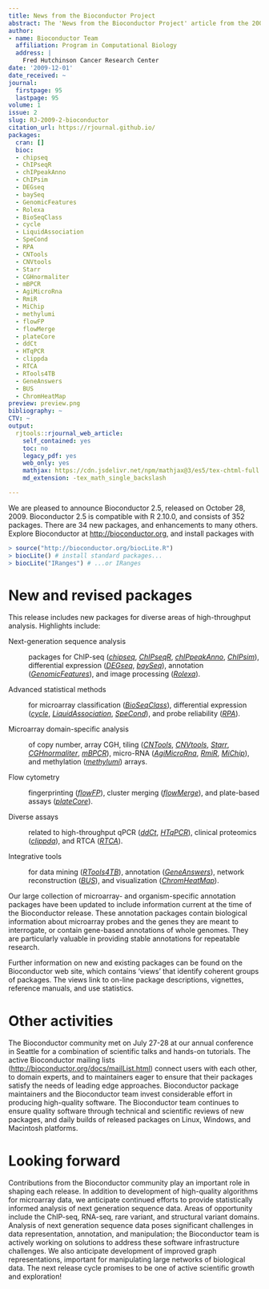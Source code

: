 ```yaml
---
title: News from the Bioconductor Project
abstract: The 'News from the Bioconductor Project' article from the 2009-2 issue.
author:
- name: Bioconductor Team
  affiliation: Program in Computational Biology
  address: |
    Fred Hutchinson Cancer Research Center
date: '2009-12-01'
date_received: ~
journal:
  firstpage: 95
  lastpage: 95
volume: 1
issue: 2
slug: RJ-2009-2-bioconductor
citation_url: https://rjournal.github.io/
packages:
  cran: []
  bioc:
  - chipseq
  - ChIPseqR
  - chIPpeakAnno
  - ChIPsim
  - DEGseq
  - baySeq
  - GenomicFeatures
  - Rolexa
  - BioSeqClass
  - cycle
  - LiquidAssociation
  - SpeCond
  - RPA
  - CNTools
  - CNVtools
  - Starr
  - CGHnormaliter
  - mBPCR
  - AgiMicroRna
  - RmiR
  - MiChip
  - methylumi
  - flowFP
  - flowMerge
  - plateCore
  - ddCt
  - HTqPCR
  - clippda
  - RTCA
  - RTools4TB
  - GeneAnswers
  - BUS
  - ChromHeatMap
preview: preview.png
bibliography: ~
CTV: ~
output:
  rjtools::rjournal_web_article:
    self_contained: yes
    toc: no
    legacy_pdf: yes
    web_only: yes
    mathjax: https://cdn.jsdelivr.net/npm/mathjax@3/es5/tex-chtml-full.js
    md_extension: -tex_math_single_backslash

---
```


::: article
We are pleased to announce Bioconductor 2.5, released on October 28,
2009. Bioconductor 2.5 is compatible with R 2.10.0, and consists of 352
packages. There are 34 new packages, and enhancements to many others.
Explore Bioconductor at <http://bioconductor.org>, and install packages
with

``` r
> source("http://bioconductor.org/biocLite.R")
> biocLite() # install standard packages...
> biocLite("IRanges") # ...or IRanges
```

# New and revised packages

This release includes new packages for diverse areas of high-throughput
analysis. Highlights include:

Next-generation sequence analysis

:   packages for ChIP-seq
    ([*chipseq*](https://www.bioconductor.org/packages/release/bioc/html/chipseq.html),
    [*ChIPseqR*](https://www.bioconductor.org/packages/release/bioc/html/ChIPseqR.html),
    [*chIPpeakAnno*](https://www.bioconductor.org/packages/release/bioc/html/chIPpeakAnno.html),
    [*ChIPsim*](https://www.bioconductor.org/packages/release/bioc/html/ChIPsim.html)),
    differential expression
    ([*DEGseq*](https://www.bioconductor.org/packages/release/bioc/html/DEGseq.html),
    [*baySeq*](https://www.bioconductor.org/packages/release/bioc/html/baySeq.html)),
    annotation
    ([*GenomicFeatures*](https://www.bioconductor.org/packages/release/bioc/html/GenomicFeatures.html)),
    and image processing
    ([*Rolexa*](https://www.bioconductor.org/packages/release/bioc/html/Rolexa.html)).

Advanced statistical methods

:   for microarray classification
    ([*BioSeqClass*](https://www.bioconductor.org/packages/release/bioc/html/BioSeqClass.html)),
    differential expression
    ([*cycle*](https://www.bioconductor.org/packages/release/bioc/html/cycle.html),
    [*LiquidAssociation*](https://www.bioconductor.org/packages/release/bioc/html/LiquidAssociation.html),
    [*SpeCond*](https://www.bioconductor.org/packages/release/bioc/html/SpeCond.html)),
    and probe reliability
    ([*RPA*](https://www.bioconductor.org/packages/release/bioc/html/RPA.html)).

Microarray domain-specific analysis

:   of copy number, array CGH, tiling
    ([*CNTools*](https://www.bioconductor.org/packages/release/bioc/html/CNTools.html),
    [*CNVtools*](https://www.bioconductor.org/packages/release/bioc/html/CNVtools.html),
    [*Starr*](https://www.bioconductor.org/packages/release/bioc/html/Starr.html),
    [*CGHnormaliter*](https://www.bioconductor.org/packages/release/bioc/html/CGHnormaliter.html),
    [*mBPCR*](https://www.bioconductor.org/packages/release/bioc/html/mBPCR.html)),
    micro-RNA
    ([*AgiMicroRna*](https://www.bioconductor.org/packages/release/bioc/html/AgiMicroRna.html),
    [*RmiR*](https://www.bioconductor.org/packages/release/bioc/html/RmiR.html),
    [*MiChip*](https://www.bioconductor.org/packages/release/bioc/html/MiChip.html)),
    and methylation
    ([*methylumi*](https://www.bioconductor.org/packages/release/bioc/html/methylumi.html))
    arrays.

Flow cytometry

:   fingerprinting
    ([*flowFP*](https://www.bioconductor.org/packages/release/bioc/html/flowFP.html)),
    cluster merging
    ([*flowMerge*](https://www.bioconductor.org/packages/release/bioc/html/flowMerge.html)),
    and plate-based assays
    ([*plateCore*](https://www.bioconductor.org/packages/release/bioc/html/plateCore.html)).

Diverse assays

:   related to high-throughput qPCR
    ([*ddCt*](https://www.bioconductor.org/packages/release/bioc/html/ddCt.html),
    [*HTqPCR*](https://www.bioconductor.org/packages/release/bioc/html/HTqPCR.html)),
    clinical proteomics
    ([*clippda*](https://www.bioconductor.org/packages/release/bioc/html/clippda.html)),
    and RTCA
    ([*RTCA*](https://www.bioconductor.org/packages/release/bioc/html/RTCA.html)).

Integrative tools

:   for data mining
    ([*RTools4TB*](https://www.bioconductor.org/packages/release/bioc/html/RTools4TB.html)),
    annotation
    ([*GeneAnswers*](https://www.bioconductor.org/packages/release/bioc/html/GeneAnswers.html)),
    network reconstruction
    ([*BUS*](https://www.bioconductor.org/packages/release/bioc/html/BUS.html)),
    and visualization
    ([*ChromHeatMap*](https://www.bioconductor.org/packages/release/bioc/html/ChromHeatMap.html)).

Our large collection of microarray- and organism-specific annotation
packages have been updated to include information current at the time of
the Bioconductor release. These annotation packages contain biological
information about microarray probes and the genes they are meant to
interrogate, or contain gene-based annotations of whole genomes. They
are particularly valuable in providing stable annotations for repeatable
research.

Further information on new and existing packages can be found on the
Bioconductor web site, which contains 'views' that identify coherent
groups of packages. The views link to on-line package descriptions,
vignettes, reference manuals, and use statistics.

# Other activities

The Bioconductor community met on July 27-28 at our annual conference in
Seattle for a combination of scientific talks and hands-on tutorials.
The active Bioconductor mailing lists
(<http://bioconductor.org/docs/mailList.html>) connect users with each
other, to domain experts, and to maintainers eager to ensure that their
packages satisfy the needs of leading edge approaches. Bioconductor
package maintainers and the Bioconductor team invest considerable effort
in producing high-quality software. The Bioconductor team continues to
ensure quality software through technical and scientific reviews of new
packages, and daily builds of released packages on Linux, Windows, and
Macintosh platforms.

# Looking forward

Contributions from the Bioconductor community play an important role in
shaping each release. In addition to development of high-quality
algorithms for microarray data, we anticipate continued efforts to
provide statistically informed analysis of next generation sequence
data. Areas of opportunity include the ChIP-seq, RNA-seq, rare variant,
and structural variant domains. Analysis of next generation sequence
data poses significant challenges in data representation, annotation,
and manipulation; the Bioconductor team is actively working on solutions
to address these software infrastructure challenges. We also anticipate
development of improved graph representations, important for
manipulating large networks of biological data. The next release cycle
promises to be one of active scientific growth and exploration!
:::
